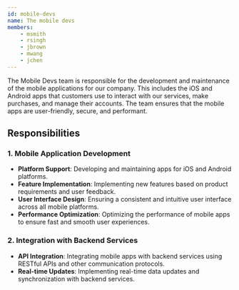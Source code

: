 ```yaml
---
id: mobile-devs
name: The mobile devs
members:
    - msmith
    - rsingh
    - jbrown
    - mwang
    - jchen
---
```


The Mobile Devs team is responsible for the development and maintenance of the mobile applications for our company. This includes the iOS and Android apps that customers use to interact with our services, make purchases, and manage their accounts. The team ensures that the mobile apps are user-friendly, secure, and performant.

## Responsibilities

### 1. Mobile Application Development
- **Platform Support**: Developing and maintaining apps for iOS and Android platforms.
- **Feature Implementation**: Implementing new features based on product requirements and user feedback.
- **User Interface Design**: Ensuring a consistent and intuitive user interface across all mobile platforms.
- **Performance Optimization**: Optimizing the performance of mobile apps to ensure fast and smooth user experiences.

### 2. Integration with Backend Services
- **API Integration**: Integrating mobile apps with backend services using RESTful APIs and other communication protocols.
- **Real-time Updates**: Implementing real-time data updates and synchronization with backend services.